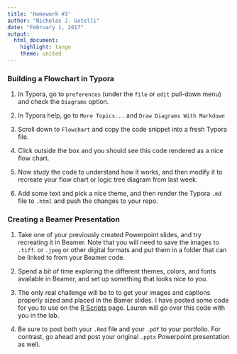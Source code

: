 ---
title: 'Homework #3'
author: "Nicholas J. Gotelli"
date: "February 1, 2017"
output: 
  html_document: 
    highlight: tango
    theme: united
---
### Building a Flowchart in Typora

1. In Typora, go to `preferences` (under the `file` or `edit` pull-down menu) and check the `Diagrams` option.

2. In Typora help, go to `More Topics...` and `Draw Diagrams With Markdown`

3. Scroll down to `Flowchart` and copy the code snippet into a fresh Typora file.

4. Click outside the box and you should see this code rendered as a nice flow chart.

5. Now study the code to understand how it works, and then modify it to recreate your flow chart or logic tree diagram from last week. 

6. Add some text and pick a nice theme, and then render the Typora `.md` file to `.html` and push the changes to your repo.

### Creating a Beamer Presentation
1. Take one of your previously created Powerpoint slides, and try recreating it in Beamer. Note that you will need to save the images to `.tiff`. or `.jpeg` or other digital formats and put them in a folder that can be linked to from your Beamer code.

2. Spend a bit of time exploring the different themes, colors, and fonts available in Beamer, and set up something that looks nice to you.

3. The only real challenge will be to to get your images and captions properly sized and placed in the Bamer slides. I have posted some code for you to use on the [R Scripts](https://gotellilab.github.io/Bio381/Scripts/RScripts.html) page. Lauren will go over this code with you in the lab.

4. Be sure to post both your `.Rmd` file and your `.pdf` to your portfolio. For contrast, go ahead and post your original `.pptx` Powerpoint presentation as well.



